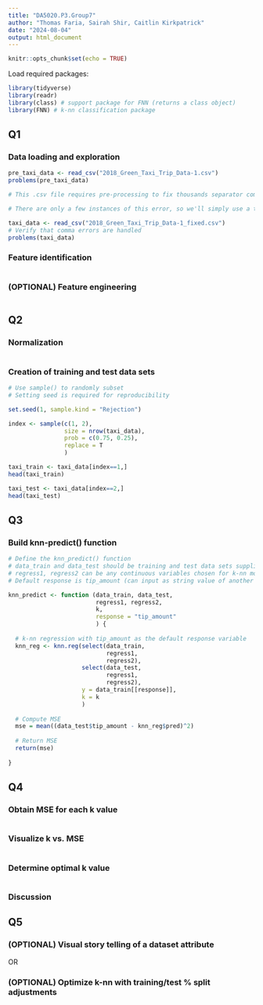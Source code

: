 ```yaml
---
title: "DA5020.P3.Group7"
author: "Thomas Faria, Sairah Shir, Caitlin Kirkpatrick"
date: "2024-08-04"
output: html_document
---
```


```r
knitr::opts_chunk$set(echo = TRUE)
```

Load required packages:

```r
library(tidyverse)
library(readr)
library(class) # support package for FNN (returns a class object)
library(FNN) # k-nn classification package
```

## Q1

### Data loading and exploration

```r

pre_taxi_data <- read_csv("2018_Green_Taxi_Trip_Data-1.csv")
problems(pre_taxi_data)

# This .csv file requires pre-processing to fix thousands separator commas that are conflicting with .csv format

# There are only a few instances of this error, so we'll simply use a text editor to fix (remove) the commas in these values

taxi_data <- read_csv("2018_Green_Taxi_Trip_Data-1_fixed.csv")
# Verify that comma errors are handled
problems(taxi_data)

```

### Feature identification

```r

```

### (OPTIONAL) Feature engineering

```r

```

## Q2

### Normalization

```r

```

### Creation of training and test data sets

```r

# Use sample() to randomly subset
# Setting seed is required for reproducibility

set.seed(1, sample.kind = "Rejection")

index <- sample(c(1, 2),
                size = nrow(taxi_data),
                prob = c(0.75, 0.25),
                replace = T
                )

taxi_train <- taxi_data[index==1,]
head(taxi_train)

taxi_test <- taxi_data[index==2,]
head(taxi_test)

```

## Q3

### Build knn-predict() function

```r

# Define the knn_predict() function
# data_train and data_test should be training and test data sets supplied as df or tibble objects
# regress1, regress2 can be any continuous variables chosen for k-nn modeling (input as strings)
# Default response is tip_amount (can input as string value of another response)

knn_predict <- function (data_train, data_test, 
                         regress1, regress2, 
                         k,
                         response = "tip_amount"
                         ) {
  
  # k-nn regression with tip_amount as the default response variable
  knn_reg <- knn.reg(select(data_train, 
                            regress1,
                            regress2),
                     select(data_test, 
                            regress1,
                            regress2),
                     y = data_train[[response]], 
                     k = k
                     )
  
  # Compute MSE
  mse = mean((data_test$tip_amount - knn_reg$pred)^2)
  
  # Return MSE
  return(mse)
  
}
```

## Q4

### Obtain MSE for each k value

```r

```

### Visualize k vs. MSE

```r

```

### Determine optimal k value

```r

```

### Discussion

## Q5

### (OPTIONAL) Visual story telling of a dataset attribute

OR

### (OPTIONAL) Optimize k-nn with training/test % split adjustments
